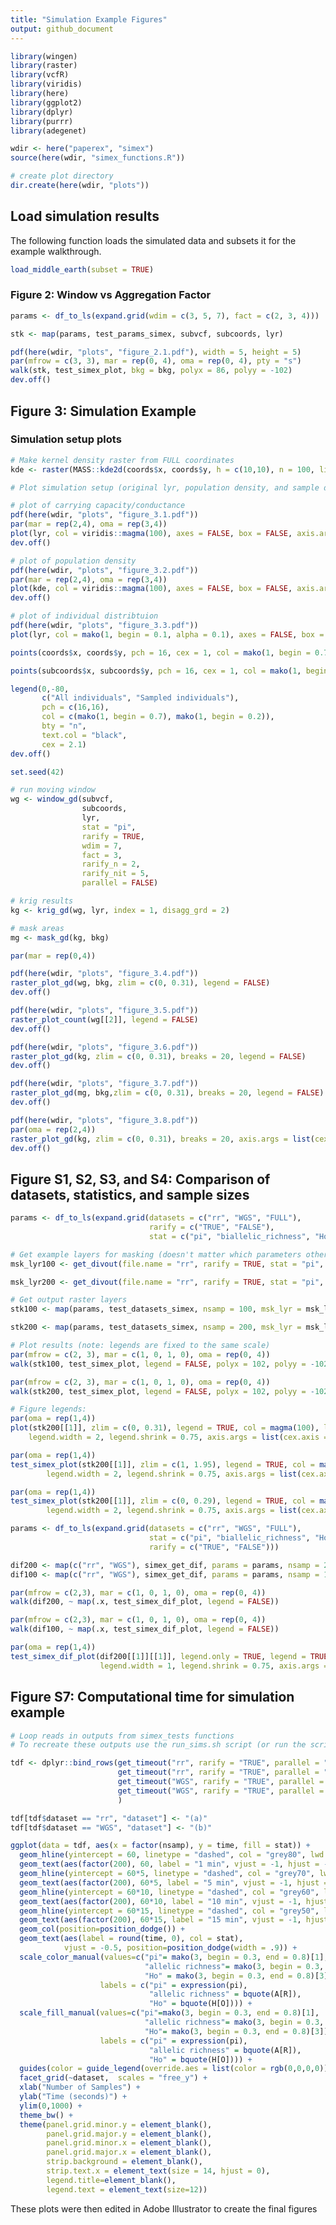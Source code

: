 ```yaml
---
title: "Simulation Example Figures"
output: github_document
---
```

 
```r
library(wingen)
library(raster)
library(vcfR)
library(viridis)
library(here)
library(ggplot2)
library(dplyr)
library(purrr)
library(adegenet)

wdir <- here("paperex", "simex")
source(here(wdir, "simex_functions.R"))

# create plot directory
dir.create(here(wdir, "plots"))
```


## Load simulation results

The following function loads the simulated data and subsets it for the example walkthrough. 

```r
load_middle_earth(subset = TRUE)
```

### Figure 2: Window vs Aggregation Factor

```r
params <- df_to_ls(expand.grid(wdim = c(3, 5, 7), fact = c(2, 3, 4)))

stk <- map(params, test_params_simex, subvcf, subcoords, lyr)

pdf(here(wdir, "plots", "figure_2.1.pdf"), width = 5, height = 5)
par(mfrow = c(3, 3), mar = rep(0, 4), oma = rep(0, 4), pty = "s")
walk(stk, test_simex_plot, bkg = bkg, polyx = 86, polyy = -102)
dev.off()
```

## Figure 3: Simulation Example

### Simulation setup plots

```r
# Make kernel density raster from FULL coordinates
kde <- raster(MASS::kde2d(coords$x, coords$y, h = c(10,10), n = 100, lims = c(0,100,-100,0)))

# Plot simulation setup (original lyr, population density, and sample distribution)

# plot of carrying capacity/conductance
pdf(here(wdir, "plots", "figure_3.1.pdf"))
par(mar = rep(2,4), oma = rep(3,4))
plot(lyr, col = viridis::magma(100), axes = FALSE, box = FALSE, axis.args=list(cex.axis = 2), legend.shrink = 0.75, legend.width = 1.5)
dev.off()

# plot of population density
pdf(here(wdir, "plots", "figure_3.2.pdf"))
par(mar = rep(2,4), oma = rep(3,4))
plot(kde, col = viridis::magma(100), axes = FALSE, box = FALSE, axis.args = list(cex.axis = 2), legend.shrink = 0.75, legend.width = 1.5)
dev.off()

# plot of individual distribtuion
pdf(here(wdir, "plots", "figure_3.3.pdf"))
plot(lyr, col = mako(1, begin = 0.1, alpha = 0.1), axes = FALSE, box = FALSE, zlim = c(0.01,1), legend = FALSE)

points(coords$x, coords$y, pch = 16, cex = 1, col = mako(1, begin = 0.7, alpha = 0.4), xlab = "", ylab = "")

points(subcoords$x, subcoords$y, pch = 16, cex = 1, col = mako(1, begin = 0.2, alpha = 0.9), xlab = "", ylab = "")

legend(0,-80, 
       c("All individuals", "Sampled individuals"), 
       pch = c(16,16), 
       col = c(mako(1, begin = 0.7), mako(1, begin = 0.2)),
       bty = "n",
       text.col = "black",
       cex = 2.1)
dev.off()
```

```r
set.seed(42)

# run moving window
wg <- window_gd(subvcf, 
                subcoords, 
                lyr, 
                stat = "pi", 
                rarify = TRUE, 
                wdim = 7, 
                fact = 3, 
                rarify_n = 2, 
                rarify_nit = 5, 
                parallel = FALSE)

# krig results
kg <- krig_gd(wg, lyr, index = 1, disagg_grd = 2)

# mask areas 
mg <- mask_gd(kg, bkg)

par(mar = rep(0,4))

pdf(here(wdir, "plots", "figure_3.4.pdf"))
raster_plot_gd(wg, bkg, zlim = c(0, 0.31), legend = FALSE)
dev.off()

pdf(here(wdir, "plots", "figure_3.5.pdf"))
raster_plot_count(wg[[2]], legend = FALSE)
dev.off()

pdf(here(wdir, "plots", "figure_3.6.pdf"))
raster_plot_gd(kg, zlim = c(0, 0.31), breaks = 20, legend = FALSE)
dev.off()

pdf(here(wdir, "plots", "figure_3.7.pdf"))
raster_plot_gd(mg, bkg,zlim = c(0, 0.31), breaks = 20, legend = FALSE)
dev.off()

pdf(here(wdir, "plots", "figure_3.8.pdf"))
par(oma = rep(2,4))
raster_plot_gd(kg, zlim = c(0, 0.31), breaks = 20, axis.args = list(cex.axis = 1.75), legend.shrink = 0.7, legend.width = 1.5, legend.only = TRUE)
dev.off()
```


## Figure S1, S2, S3, and S4: Comparison of datasets, statistics, and sample sizes

```r
params <- df_to_ls(expand.grid(datasets = c("rr", "WGS", "FULL"),
                               rarify = c("TRUE", "FALSE"),
                               stat = c("pi", "biallelic_richness", "Ho")))

# Get example layers for masking (doesn't matter which parameters other than nsamp)
msk_lyr100 <- get_divout(file.name = "rr", rarify = TRUE, stat = "pi", nsamp = 100)

msk_lyr200 <- get_divout(file.name = "rr", rarify = TRUE, stat = "pi", nsamp = 200)

# Get output raster layers
stk100 <- map(params, test_datasets_simex, nsamp = 100, msk_lyr = msk_lyr100)

stk200 <- map(params, test_datasets_simex, nsamp = 200, msk_lyr = msk_lyr200)

# Plot results (note: legends are fixed to the same scale)
par(mfrow = c(2, 3), mar = c(1, 0, 1, 0), oma = rep(0, 4))
walk(stk100, test_simex_plot, legend = FALSE, polyx = 102, polyy = -102)

par(mfrow = c(2, 3), mar = c(1, 0, 1, 0), oma = rep(0, 4))
walk(stk200, test_simex_plot, legend = FALSE, polyx = 102, polyy = -102)

# Figure legends:
par(oma = rep(1,4))
plot(stk200[[1]], zlim = c(0, 0.31), legend = TRUE, col = magma(100), legend.only = TRUE,
    legend.width = 2, legend.shrink = 0.75, axis.args = list(cex.axis = 2))

par(oma = rep(1,4))
test_simex_plot(stk200[[1]], zlim = c(1, 1.95), legend = TRUE, col = magma(100), legend.only = TRUE,
        legend.width = 2, legend.shrink = 0.75, axis.args = list(cex.axis = 2))

par(oma = rep(1,4))
test_simex_plot(stk200[[1]], zlim = c(0, 0.29), legend = TRUE, col = magma(100), legend.only = TRUE,
        legend.width = 2, legend.shrink = 0.75, axis.args = list(cex.axis = 2))

```

```r
params <- df_to_ls(expand.grid(datasets = c("rr", "WGS", "FULL"),
                               stat = c("pi", "biallelic_richness", "Ho"), 
                               rarify = c("TRUE", "FALSE")))

dif200 <- map(c("rr", "WGS"), simex_get_dif, params = params, nsamp = 200)
dif100 <- map(c("rr", "WGS"), simex_get_dif, params = params, nsamp = 100)

par(mfrow = c(2,3), mar = c(1, 0, 1, 0), oma = rep(0, 4))
walk(dif200, ~ map(.x, test_simex_dif_plot, legend = FALSE))

par(mfrow = c(2,3), mar = c(1, 0, 1, 0), oma = rep(0, 4))
walk(dif100, ~ map(.x, test_simex_dif_plot, legend = FALSE))

par(oma = rep(1,4))
test_simex_dif_plot(dif200[[1]][[1]], legend.only = TRUE, legend = TRUE,
                    legend.width = 1, legend.shrink = 0.75, axis.args = list(cex.axis = 1.5))
```

## Figure S7: Computational time for simulation example

```r
# Loop reads in outputs from simex_tests functions
# To recreate these outputs use the run_sims.sh script (or run the scripts within simex_tests individually)

tdf <- dplyr::bind_rows(get_timeout("rr", rarify = "TRUE", parallel = "FALSE", nsamp = 100),
                        get_timeout("rr", rarify = "TRUE", parallel = "FALSE", nsamp = 200),
                        get_timeout("WGS", rarify = "TRUE", parallel = "TRUE", nsamp = 100),
                        get_timeout("WGS", rarify = "TRUE", parallel = "TRUE", nsamp = 200)
                        )

tdf[tdf$dataset == "rr", "dataset"] <- "(a)"
tdf[tdf$dataset == "WGS", "dataset"] <- "(b)"

ggplot(data = tdf, aes(x = factor(nsamp), y = time, fill = stat)) +
  geom_hline(yintercept = 60, linetype = "dashed", col = "grey80", lwd = 1) + 
  geom_text(aes(factor(200), 60, label = "1 min", vjust = -1, hjust = -0.7), col = "grey80", fontface = "italic") +
  geom_hline(yintercept = 60*5, linetype = "dashed", col = "grey70", lwd = 1) + 
  geom_text(aes(factor(200), 60*5, label = "5 min", vjust = -1, hjust = -0.7), col = "grey70", fontface = "italic") +
  geom_hline(yintercept = 60*10, linetype = "dashed", col = "grey60", lwd = 1) + 
  geom_text(aes(factor(200), 60*10, label = "10 min", vjust = -1, hjust = -0.4), col = "grey60", fontface = "italic") +
  geom_hline(yintercept = 60*15, linetype = "dashed", col = "grey50", lwd = 1) + 
  geom_text(aes(factor(200), 60*15, label = "15 min", vjust = -1, hjust = -0.4), col = "grey50", fontface = "italic") +
  geom_col(position=position_dodge()) +
  geom_text(aes(label = round(time, 0), col = stat), 
            vjust = -0.5, position=position_dodge(width = .9)) + 
  scale_color_manual(values=c("pi"= mako(3, begin = 0.3, end = 0.8)[1], 
                              "allelic richness"= mako(3, begin = 0.3, end = 0.8)[2],
                              "Ho" = mako(3, begin = 0.3, end = 0.8)[3]), 
                    labels = c("pi" = expression(pi),
                               "allelic richness" = bquote(A[R]),
                               "Ho" = bquote(H[O]))) +
  scale_fill_manual(values=c("pi"=mako(3, begin = 0.3, end = 0.8)[1], 
                              "allelic richness"= mako(3, begin = 0.3, end = 0.8)[2],
                              "Ho"= mako(3, begin = 0.3, end = 0.8)[3]), 
                    labels = c("pi" = expression(pi),
                               "allelic richness" = bquote(A[R]),
                               "Ho" = bquote(H[O]))) +
  guides(color = guide_legend(override.aes = list(color = rgb(0,0,0,0)))) +
  facet_grid(~dataset,  scales = "free_y") +
  xlab("Number of Samples") +
  ylab("Time (seconds)") +
  ylim(0,1000) +
  theme_bw() +
  theme(panel.grid.minor.y = element_blank(), 
        panel.grid.major.y = element_blank(),
        panel.grid.minor.x = element_blank(), 
        panel.grid.major.x = element_blank(),
        strip.background = element_blank(),
        strip.text.x = element_text(size = 14, hjust = 0),
        legend.title=element_blank(),
        legend.text = element_text(size=12))

```

These plots were then edited in Adobe Illustrator to create the final figures
